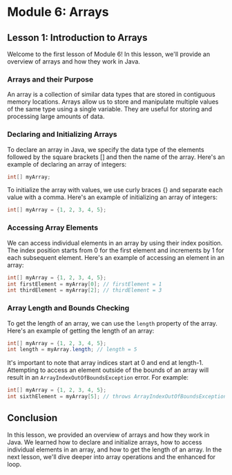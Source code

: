 # Module 6: Arrays

## Lesson 1: Introduction to Arrays

Welcome to the first lesson of Module 6! In this lesson, we'll provide an overview of arrays and how they work in Java.

### Arrays and their Purpose

An array is a collection of similar data types that are stored in contiguous memory locations. Arrays allow us to store and manipulate multiple values of the same type using a single variable. They are useful for storing and processing large amounts of data.

### Declaring and Initializing Arrays

To declare an array in Java, we specify the data type of the elements followed by the square brackets [] and then the name of the array. Here's an example of declaring an array of integers:

```java
int[] myArray;
```

To initialize the array with values, we use curly braces {} and separate each value with a comma. Here's an example of initializing an array of integers:

```java
int[] myArray = {1, 2, 3, 4, 5};
```

### Accessing Array Elements

We can access individual elements in an array by using their index position. The index position starts from 0 for the first element and increments by 1 for each subsequent element. Here's an example of accessing an element in an array:

```java
int[] myArray = {1, 2, 3, 4, 5};
int firstElement = myArray[0]; // firstElement = 1
int thirdElement = myArray[2]; // thirdElement = 3
```

### Array Length and Bounds Checking

To get the length of an array, we can use the `length` property of the array. Here's an example of getting the length of an array:

```java
int[] myArray = {1, 2, 3, 4, 5};
int length = myArray.length; // length = 5
```

It's important to note that array indices start at 0 and end at length-1. Attempting to access an element outside of the bounds of an array will result in an `ArrayIndexOutOfBoundsException` error. For example:

```java
int[] myArray = {1, 2, 3, 4, 5};
int sixthElement = myArray[5]; // throws ArrayIndexOutOfBoundsException
```

## Conclusion

In this lesson, we provided an overview of arrays and how they work in Java. We learned how to declare and initialize arrays, how to access individual elements in an array, and how to get the length of an array. In the next lesson, we'll dive deeper into array operations and the enhanced for loop.
